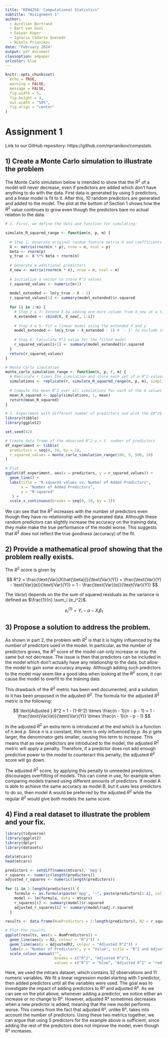 ```yaml
---
title: "KEN4258: Computational Statistics"
subtitle: "Assignment 1"
author: 
  - Aurélien Bertrand
  - Bart van Gool
  - Gaspar Kuper
  - Ignacio Cadarso Quevedo
  - Nikola Prianikov
date: "February 2024"
output: pdf_document
classoption: a4paper
urlcolor: blue
---
```


```r
knitr::opts_chunk$set(
  echo = TRUE,
  warning = FALSE, 
  message = FALSE, 
  fig.width = 5, 
  fig.height = 4, 
  out.width = "50%", 
  fig.align = "center"
)
```

# Assignment 1

Link to our GitHub repository: https://github.com/nprianikov/compstats

## 1) Create a Monte Carlo simulation to illustrate the problem

The Monte Carlo simulation below is intended to show that the $R^2$ of a model will never decrease, even if predictors are added which don't have anything to do with the data. First data is generated by using $5$ predictors, and a linear model is fit to it. After this, $10$ random predictors are generated and added to the model. The plot at the bottom of Section 1 shows how the $R^2$ value continues to grow even though the predictors bare no actual relation to the data.

```r

# 1. First, we define the data and function for simulating:

simulate_R_squared_range <- function(n, p, m) {
  
  # Step 1: Generate original random feature matrix X and coefficients beta
  X <- matrix(rnorm(n * p), nrow = n, ncol = p)
  beta <- rnorm(p)
  y_true <- X %*% beta + rnorm(n)
  
  # Generate m additional predictors
  X_new <- matrix(rnorm(m * n), nrow = n, ncol = m)
  
  # Initialize a vector to store R^2 values
  r_squared_values <- numeric(m+1)
  
  model_extended <- lm(y_true ~ X - 1)
  r_squared_values[1] <- summary(model_extended)$r.squared
  
  for (i in 1:m) {
    # Step 2 & 3: Extend X by adding one more column from X_new at a time
    X_extended <- cbind(X, X_new[, 1:i])
    
    # Step 4 & 5: Fit a linear model using the extended X and y
    model_extended <- lm(y_true ~ X_extended - 1) # '- 1' to exclude intercept
    
    # Step 6: Calculate R^2 value for the fitted model
    r_squared_values[i+1] <- summary(model_extended)$r.squared
  }
  return(r_squared_values)
}

# Monte Carlo simulation
monte_carlo_simulation_range <- function(n, p, r, m) {
  # Replicate r times the simulation and store each set of m R^2 values
  simulations <- replicate(r, simulate_R_squared_range(n, p, m), simplify = "array")
  
  # Compute the mean R^2 over all simulations for each of the m values
  mean_R_squared <- apply(simulations, 1, mean)
  return(mean_R_squared)
}
```

```r
# 2. Experiment with different number of predictors and plot the $R^2$:
library(tibble)
library(ggplot2)

set.seed(42)

# Create data frame of the observed R^2 w.r.t. number of predictors
df_experiment <- tibble(
  predictors = seq(0, 10, by = 1),
  r_squared_values = monte_carlo_simulation_range(100, 5, 500, 10)
)

# Plot
ggplot(df_experiment, aes(x = predictors, y = r_squared_values)) +
  geom_line() +
  labs(title = "R-squared values vs. Number of Added Predictors",
       x = "Number of Added Predictors",
       y = "R-squared"
   ) +
  scale_x_continuous(breaks = seq(0, 10, by = 1))  
```
We can see that the $R^2$ increases with the number of predictors even though they have no relationship with the generated data. Although these random predictors can slightly increase the accuracy on the training data, they make make the true performance of the model worse. This suggests that $R^2$ does not reflect the true goodness (accuracy) of the fit.

## 2) Provide a mathematical proof showing that the problem really exists.
The $R^2$ score is given by

$$
R^2 = \frac{\text{Var}(X\hat{\beta})}{\text{Var}(Y)} 
    = \frac{\text{Var}(Y) - \text{Var}(e)}{\text{Var}(Y)} 
    = 1 - \frac{\text{Var}(e)}{\text{Var}(Y)}
$$

The $\text{Var}(e)$ depends on the the sum of squared residuals as the variance is defined as $\frac{1}{n} \sum_i {e_i^2}$. 

$$
e^{(1)}_i = Y_i - \alpha - X_i \beta_1
$$


## 3) Propose a solution to address the problem.
As shown in part 2, the problem with $R^2$ is that it is highly influenced by the number of predictors used in the model. In particular, as the number of predictors grows, the $R^2$ score of the model can only increase or stay the same but not decrease. The issue is then that predictors can be included in the model which don't actually have any relationship to the data, but allow the model to gain some accuracy anyway. Although adding such predictors to the model may seem like a good idea when looking at the $R^2$ score, it can cause the model to overfit to the training data.

This drawback of the $R^2$ metric has been well documented, and a solution to it has been proposed in the adjusted $R^2$. The formula for the adjusted $R^2$ metric is the following:

$$
\text{Adjusted } R^2 = 1 - (1-R^2) \times \frac{n - 1}{n - p - 1} 
= 1 - \frac{\text{Var}(e)}{\text{Var}(Y)} \times \frac{n - 1}{n - p - 1}
$$

In the adjusted $R^2$ an extra term is introduced at the end which is a function of $n$ and $p$. Since $n$ is a constant, this term is only influenced by $p$. As $p$ gets larger, the denominator gets smaller, causing this term to increase. This means that as new predictors are introduced to the model, the adjusted $R^2$ metric will apply a penalty. Therefore, if a predictor does not add enough predictive power to the model to counteract this penalty, the adjusted $R^2$ score will go down. 

The adjusted $R^2$ score, by applying this penalty to unneeded predictors, discourages overfitting of models. This can come in use, for example when comparing models trained using different amounts of predictors. If model A is able to achieve the same accuracy as model B, but it uses less predictors to do so, then model A would be preferred by the adjusted $R^2$ while the regular $R^2$ would give both models the same score.

## 4) Find a real dataset to illustrate the problem and your fix.
```r
library(tidyverse)
library(ggplot2)
library(dplyr)
library(datasets)

data(mtcars)
head(mtcars)
```

```r
predictors <- setdiff(names(mtcars), 'mpg')
r_squares <- numeric(length(predictors))
adjusted_r_squares <- numeric(length(predictors))
  
for (i in 1:length(predictors)) {
    formula <- as.formula(paste('mpg', "~", paste(predictors[1:i], collapse = "+")))
    model <- lm(formula, data = mtcars)
    r_squares[i] <- summary(model)$r.squared
    adjusted_r_squares[i] <- summary(model)$adj.r.squared
  }
  
results <- data.frame(NumPredictors = 1:length(predictors), R2 = r_squares, AdjustedR2 = adjusted_r_squares)

# Plot the results
ggplot(results, aes(x = NumPredictors)) +
  geom_line(aes(y = R2, colour = "R^2")) +
  geom_line(aes(y = AdjustedR2, colour = "Adjusted R^2")) +
  labs(x = "Number of Predictors", y = "Value", title = "R^2 and Adjusted R^2 vs. Number of Predictors in mtcars Dataset") +
  scale_colour_manual("", 
                      breaks = c("R^2", "Adjusted R^2"),
                      values = c("R^2" = "blue", "Adjusted R^2" = "red"))
```
Here, we used the mtcars dataset, which contains 32 observations and 11 numeric variables. We fit a linear regression model starting with 1 predictor, then added predictors until all the variables were used. The goal was to investigate the impact of adding predictors to R² and adjusted R². As we can see on the plot above, whenever adding a predictor, we notice either an increase or no change to R². However, adjusted R² sometimes decreases when a new predictor is added, meaning that the new model performs worse. This comes from the fact that adjusted R², unlike R², takes into account the number of predictors.
Using these two metrics together, we can argue that using 5 predictors for the example above is sufficient, since adding the rest of the predictors does not improve the model, even though R² increases.

